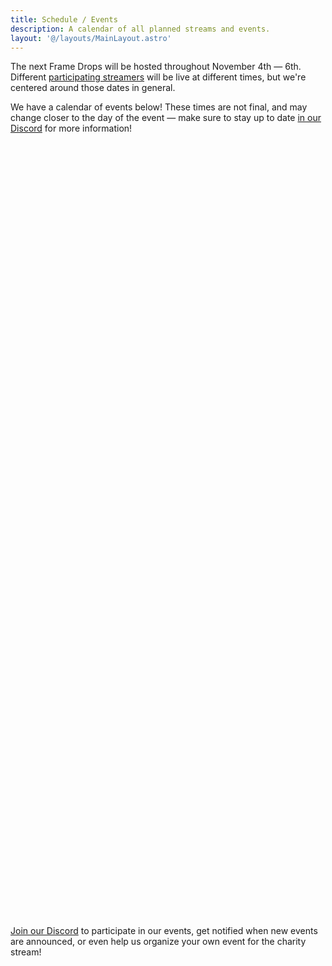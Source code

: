 ```yaml
---
title: Schedule / Events
description: A calendar of all planned streams and events.
layout: '@/layouts/MainLayout.astro'
---
```



The next Frame Drops will be hosted throughout November 4th — 6th. Different [participating streamers](/en/streamers) will be
live at different times, but we're centered around those dates in general.

We have a calendar of events below! These times are not final, and may change closer to the day of the event — make sure to stay up to date <a href={DISCORD_URL}>in our Discord</a> for more information!

<div style="min-height: calc(72rem + 5.2rem + 3px);">
	<Calendar client:only="vue" />
</div>

<a href={DISCORD_URL}>Join our Discord</a> to participate in our events, get notified when new events are announced,
or even help us organize your own event for the charity stream!
